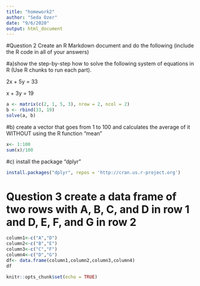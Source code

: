 ```yaml
---
title: "homework2"
author: "Seda Ozer"
date: "9/6/2020"
output: html_document
---
```

#Question 2 Create an R Markdown document and do the following (include the R code in all of your answers)

#a)show the step-by-step how to solve the following system of equations in R (Use R chunks to run each part). 

2x + 5y = 33

x + 3y = 19

```r
a <- matrix(c(2, 1, 5, 3), nrow = 2, ncol = 2)
b <- rbind(33, 19)
solve(a, b)
```

#b) create a vector that goes from 1 to 100 and calculates the average of it WITHOUT using the R function “mean”

```r
x<- 1:100
sum(x)/100
```

#c) install the package “dplyr”
```r
install.packages("dplyr", repos = 'http://cran.us.r-project.org')
```
# Question 3 create a data frame of two rows with A, B, C, and D in row 1 and D, E, F, and G in row 2

```r
column1<-c("A","D")
column2<-c("B","E")
column3<-c("C","F")
column4<-c("D","G")
df<- data.frame(column1,column2,column3,column4)
df
```

```r
knitr::opts_chunk$set(echo = TRUE)
```